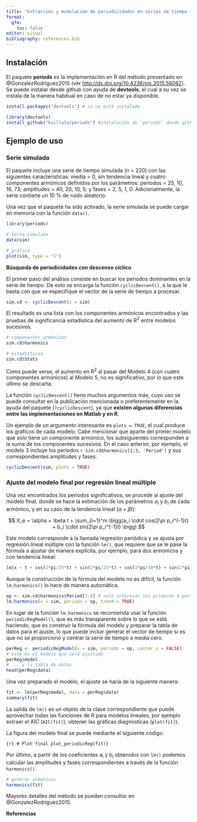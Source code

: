 ```yaml
---
title: "Extracción y modelación de periodicidades en series de tiempo regulares. El paquete 'periods'."
format: 
  gfm:
    toc: false
editor: visual
bibliography: references.bib
---
```


## Instalación

El paquete **periods** es la implementación en R del método presentado en @GonzalezRodriguez2015 (ver <http://dx.doi.org/10.4236/ojs.2015.56062>). Se puede instalar desde github con ayuda de **devtools**, el cual a su vez se instala de la manera habitual en caso de no estar ya disponible.

```r
install.packages("devtools") # si no está instalado

library(devtools)
install_github("hvillalo/periods") #instalación de 'periods' desde github
```

## Ejemplo de uso

### Serie simulada

El paquete incluye una serie de tiempo simulada (n = 220) con las siguientes características: media = 0, sin tendencia lineal y cuatro componentes armónicos definidos por los parámetros: periodos = 25, 10, 16, 73; amplitudes = 40, 20, 10, 5; y fases = 2, 5, 1, 0. Adicionalmente, la serie contiene un 10 % de ruido aleatorio.

Una vez que el paquete ha sido activado, la serie simulada se puede cargar en memoria con la función `data()`.

```r
library(periods)

# Serie simulada
data(sim)

# gráfica 
plot(sim, type = "l")
```

**Búsqueda de periodicidades con descenso cíclico**

El primer paso del análisis consiste en buscar los periodos dominantes en la serie de tiempo. De esto se encarga la función `cyclicDescent()`, a la que le basta con que se especifique el vector de la serie de tiempo a procesar.

```r
sim.cd <- cyclicDescent(x = sim)
```

El resultado es una lista con los componentes armónicos encontrados y las pruebas de significancia estadística del aumento de R^2^ entre modelos sucesivos.

```r
# componentes armónicos
sim.cd$harmonics

# estadísticos
sim.cd$Stats
```

Como puede verse, el aumento en R^2^ al pasar del Modelo 4 (con cuatro componentes armónicos) al Modelo 5, no es significativo, por lo que este último se descarta.

La función `cyclicDescent()` tiene muchos argumentos más, cuyo uso se puede consultar en la publicación mencionada o preferentemente en la ayuda del paquete (`?cyclicDescent`), ya que **existen algunas diferencias entre las implementaciones en Matlab y en R**.

Un ejemplo de un argumento interesante es `plots = TRUE`, el cual produce los gráficos de cada modelo. Cabe mencionar que aparte del primer modelo que solo tiene un componente armónico, los subsiguientes corresponden a la suma de los componentes sucesivos. En el caso anterior, por ejemplo, el modelo 3 incluye los periodos `r sim.cd$harmonics[1:3, 'Period']` y sus correspondientes amplitudes y fases.

```r
cyclicDescent(sim, plots = TRUE)
```

### Ajuste del modelo final por regresión lineal múltiple

Una vez encontrados los periodos significativos, se procede al ajuste del modelo final, donde se hace la estimación de los parámetros $a_i$ y $b_i$ de cada armónico, y en su caso de la tendencia lineal ($\alpha + \beta t$):

$$ X_e = \alpha + \beta t + \sum_{i=1}^m \bigg(a_i \cdot cos(2\pi p_i^{-1}t) + b_i \cdot sin(2\pi p_i^{-1}t) \bigg) $$

Este modelo corresponde a la llamada regresión periódica y se ajusta por regresión lineal múltiple con la función `lm()`, que requiere que se le pase la fórmula a ajustar de manera explícita, por ejemplo, para dos armónicos y con tendencia lineal:

```r
lm(x ~ t + cos(2*pi/25*t) + sin(2*pi/25*t) + cos(2*pi/10*t) + sin(2*pi/10*t))
```

Aunque la construcción de la fórmula del modelo no es difícil, la función `lm.harmonics()` lo hace de manera automática.

```r
op <- sim.cd$harmonics$Period[1:4] # solo interesan los primeros 4 periodos 
lm.harmonics(x = sim, periods = op, trend = TRUE)
```

En lugar de la función `lm.harmonics` se recomienda usar la función `periodicRegModel()`, que es más transparente sobre lo que se está haciendo, que es construir la fórmula del modelo y preparar la tabla de datos para el ajuste, lo que puede incluir generar el vector de tiempo si es que no se proporcionó y centrar la serie de tiempo a media cero.

```r
perReg <- periodicRegModel(x = sim, periods = op, center.x = FALSE)
# este es el modelo que será ajustado
perReg$model
# ... y la tabla de datos
head(perReg$data) 
```

Una vez preparado el modelo, el ajuste se haría de la siguiente manera:

```r
fit <- lm(perReg$model, data = perReg$data)
summary(fit)
```

La salida de `lm()` es un objeto de la clase correspondiente que puede aprovechar todas las funciones de R para modelos lineales, por ejemplo extraer el AIC (`AIC(fit)`), obtener las gráficas diagnósticas (`plot(fit)`).

La figura del modelo final se puede mediante el siguiente código:

```{r} # Plot final plot_periodicReg(fit)}
```

Por último, a partir de los coeficientes a~i~ y b~i~ obtenidos con `lm()` podemos calcular las amplitudes y fases correspondientes a través de la función `harmonics()`.

```r
# generar armónicos
harmonics(fit)
```

Mayores detalles del método se pueden consultar en @GonzalezRodriguez2015.

**Referencias**
